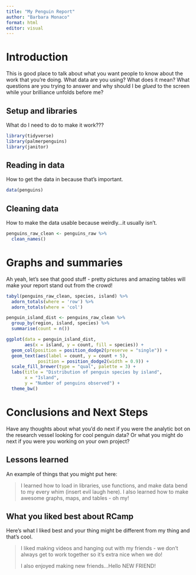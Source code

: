 ---
title: "My Penguin Report"
author: "Barbara Monaco"
format: html
editor: visual
---

# Introduction

This is good place to talk about what you want people to know about the work that you're doing. What data are you using? What does it mean? What questions are you trying to answer and why should I be *glued* to the screen while your brilliance unfolds before me?

## Setup and libraries

What do I need to do to make it work???

```{r, warning = FALSE, message = FALSE}
library(tidyverse)
library(palmerpenguins)
library(janitor)
```

## Reading in data

How to get the data in because that's important.

```{r}
data(penguins)
```

## Cleaning data

How to make the data usable because weirdly...it usually isn't.

```{r}
penguins_raw_clean <- penguins_raw %>% 
  clean_names()
```

# Graphs and summaries

Ah yeah, let's see that good stuff - pretty pictures and amazing tables will make your report stand out from the crowd!

```{r}
tabyl(penguins_raw_clean, species, island) %>% 
  adorn_totals(where = 'row') %>% 
  adorn_totals(where = 'col')
```

```{r, message = FALSE}

penguin_island_dist <- penguins_raw_clean %>% 
  group_by(region, island, species) %>% 
  summarise(count = n())

ggplot(data = penguin_island_dist, 
       aes(x = island, y = count, fill = species)) +
  geom_col(position = position_dodge2(preserve = "single")) + 
  geom_text(aes(label = count, y = count + 5), 
            position = position_dodge2(width = 0.9)) +
  scale_fill_brewer(type = "qual", palette = 3) +
  labs(title = "Distribution of penguin species by island",
       x = "Island",
       y = "Number of penguins observed") +
  theme_bw()

```

# Conclusions and Next Steps

Have any thoughts about what you'd do next if you were the analytic bot on the research vessel looking for cool penguin data? Or what you might do next if you were you working on your own project?

## Lessons learned

An example of things that you might put here:

> I learned how to load in libraries, use functions, and make data bend to my every whim (insert evil laugh here). I also learned how to make awesome graphs, maps, and tables - oh my!

## What you liked best about RCamp

Here's what I liked best and your thing might be different from my thing and that's cool.

> I liked making videos and hanging out with my friends - we don't always get to work together so it's extra nice when we do!
>
> I also enjoyed making new friends...Hello NEW FRIEND!
